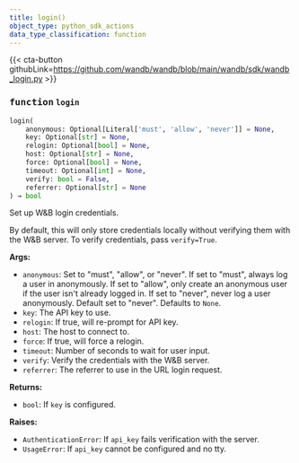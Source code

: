 ---
title: login()
object_type: python_sdk_actions
data_type_classification: function
---

{{< cta-button githubLink=https://github.com/wandb/wandb/blob/main/wandb/sdk/wandb_login.py >}}




### <kbd>function</kbd> `login`

```python
login(
    anonymous: Optional[Literal['must', 'allow', 'never']] = None,
    key: Optional[str] = None,
    relogin: Optional[bool] = None,
    host: Optional[str] = None,
    force: Optional[bool] = None,
    timeout: Optional[int] = None,
    verify: bool = False,
    referrer: Optional[str] = None
) → bool
```

Set up W&B login credentials. 

By default, this will only store credentials locally without verifying them with the W&B server. To verify credentials, pass `verify=True`. 



**Args:**
 
 - `anonymous`:  Set to "must", "allow", or "never".  If set to "must", always log a user in anonymously. If set to  "allow", only create an anonymous user if the user  isn't already logged in. If set to "never", never log a  user anonymously. Default set to "never". Defaults to `None`. 
 - `key`:  The API key to use. 
 - `relogin`:  If true, will re-prompt for API key. 
 - `host`:  The host to connect to. 
 - `force`:  If true, will force a relogin. 
 - `timeout`:  Number of seconds to wait for user input. 
 - `verify`:  Verify the credentials with the W&B server. 
 - `referrer`:  The referrer to use in the URL login request. 





**Returns:**
 
 - `bool`:  If `key` is configured. 



**Raises:**
 
 - `AuthenticationError`:  If `api_key` fails verification with the server. 
 - `UsageError`:  If `api_key` cannot be configured and no tty. 
